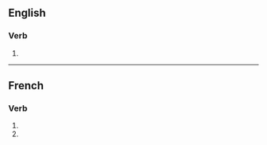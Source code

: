{{also|mystifiés}}

==English==

===Verb===
{{head|en|verb form}}

# {{en-third-person singular of|mystify}}

----

==French==

===Verb===
{{head|fr|verb form}}

# {{inflection of|fr|mystifier||2|s|pres|indc}}
# {{inflection of|fr|mystifier||2|s|pres|subj}}